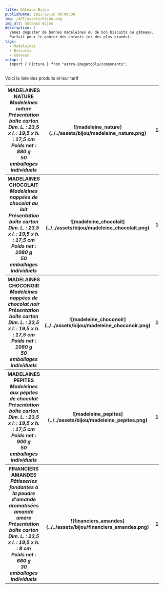 ```yaml
---
title: Gâteaux Bijou
publishDate: 2021-12-16 00:00:00
img: /APE/assets/bijou.png
img_alt: Gâteaux Bijou
description: |
  Venez déguster de bonnes madeleines ou de bon biscuits ou gâteaux. 
  Parfait pour le goûter des enfants (et des plus grands).
tags:
  - Madeleines
  - Biscuits
  - Gâteaux
setup: |
  import { Picture } from "astro-imagetools/components";
---
```

<p>
  Voici la liste des produits et leur tarif
</p>
<div>
  <table >
    <tr>
      <th>
        MADELAINES NATURE<br/>
        <i>Madeleines nature<br/>
        Présentation boîte carton<br/>
        Dim. L. : 23,5 x l. : 19,5 x h. : 17,5 cm<br/>
        Poids net : 880 g<br/>
        50 emballages individuels</i>
      </th>
      <th>
        ![madeleine_nature](../../assets/bijou/madeleine_nature.png)
      </th>
      <th>10€</th>
    </tr>
    <tr>
      <th>
        MADELAINES CHOCOLAIT<br/>
        <i>Madeleines nappées de chocolat au lait<br/>
        Présentation boîte carton<br/>
        Dim. L. : 23,5 x l. : 19,5 x h. : 17,5 cm<br/>
        Poids net : 1080 g<br/>
        50 emballages individuels </i>
      </th>
      <th>
        ![madeleine_chocolait](../../assets/bijou/madeleine_chocolait.png)
      </th>
      <th>10€</th>
    </tr>
    <tr>
      <th>
        MADELAINES CHOCONOIR<br/>
        <i>Madeleines nappées de chocolat noir<br/>
        Présentation boîte carton<br/>
        Dim. L. : 23,5 x l. : 19,5 x h. : 17,5 cm<br/>
        Poids net : 1080 g <br/>
        50 emballages individuels </i>
      </th>
      <th>
        ![madeleine_choconoir](../../assets/bijou/madeleine_choconoir.png)
      </th>
      <th>10€</th>
    </tr>
    <tr>
      <th>
        MADELAINES PEPITES<br/>
        <i>Madeleines aux pépites de chocolat<br/>
        Présentation boîte carton<br/>
        Dim. L. : 23,5 x l. : 19,5 x h. : 17,5 cm<br/>
        Poids net : 900 g <br/>
        50 emballages individuels </i>
      </th>
      <th>
        ![madeleine_pepites](../../assets/bijou/madeleine_pepites.png)
      </th>
      <th>10€</th>
    </tr>
    <tr>
      <th>
        FINANCIERS AMANDES<br/>
        <i>Pâtisseries fondantes à la poudre d'amande aromatisées amande amère<br/>
        Présentation boîte carton<br/>
        Dim. L. : 23,5 x l. : 19,5 x h. : 8 cm<br/>
        Poids net : 660 g <br/>
        30 emballages individuels</i>
      </th>
      <th>
        ![financiers_amandes](../../assets/bijou/financiers_amandes.png)
      </th>
      <th>10€</th>
    </tr>
  </table>
</div>
